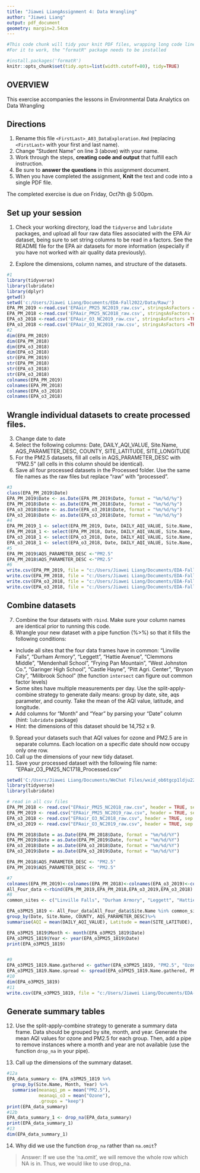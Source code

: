 ```yaml
---
title: "Jiawei LiangAssignment 4: Data Wrangling"
author: "Jiawei Liang"
output: pdf_document
geometry: margin=2.54cm
---
```


```r
#This code chunk will tidy your knit PDF files, wrapping long code lines
#For it to work, the "formatR" package needs to be installed

#install.packages('formatR')
knitr::opts_chunk$set(tidy.opts=list(width.cutoff=80), tidy=TRUE)
```

## OVERVIEW

This exercise accompanies the lessons in Environmental Data Analytics on Data Wrangling 

## Directions
1.  Rename this file `<FirstLast>_A03_DataExploration.Rmd` (replacing `<FirstLast>` with your first and last name).
2. Change "Student Name" on line 3 (above) with your name.
3. Work through the steps, **creating code and output** that fulfill each instruction.
4. Be sure to **answer the questions** in this assignment document.
5. When you have completed the assignment, **Knit** the text and code into a single PDF file.

The completed exercise is due on Friday, Oct7th @ 5:00pm.

## Set up your session 
1. Check your working directory, load the `tidyverse` and `lubridate` packages, and upload all four raw data files associated with the EPA Air dataset, being sure to set string columns to be read in a factors. See the README file for the EPA air datasets for more information (especially if you have not worked with air quality data previously). 

2. Explore the dimensions, column names, and structure of the datasets. 

```r
#1
library(tidyverse)
library(lubridate)
library(dplyr)
getwd()
setwd('c:/Users/Jiawei Liang/Documents/EDA-Fall2022/Data/Raw/')
EPA_PM_2019 <-read.csv('EPAair_PM25_NC2019_raw.csv', stringsAsFactors =TRUE)
EPA_PM_2018 <-read.csv('EPAair_PM25_NC2018_raw.csv', stringsAsFactors =TRUE)
EPA_o3_2018 <-read.csv('EPAair_O3_NC2019_raw.csv', stringsAsFactors =TRUE)
EPA_o3_2018 <-read.csv('EPAair_O3_NC2018_raw.csv', stringsAsFactors =TRUE)
#2
dim(EPA_PM_2019)
dim(EPA_PM_2018)
dim(EPA_o3_2018)
dim(EPA_o3_2018)
str(EPA_PM_2019)
str(EPA_PM_2018)
str(EPA_o3_2018)
str(EPA_o3_2018)
colnames(EPA_PM_2019)
colnames(EPA_PM_2018)
colnames(EPA_o3_2018)
colnames(EPA_o3_2018)
```

## Wrangle individual datasets to create processed files.
3. Change date to date
4. Select the following columns: Date, DAILY_AQI_VALUE, Site.Name, AQS_PARAMETER_DESC, COUNTY, SITE_LATITUDE, SITE_LONGITUDE
5. For the PM2.5 datasets, fill all cells in AQS_PARAMETER_DESC with "PM2.5" (all cells in this column should be identical).
6. Save all four processed datasets in the Processed folder. Use the same file names as the raw files but replace "raw" with "processed".

```r
#3
class(EPA_PM_2019$Date)
EPA_PM_2019$Date <- as.Date(EPA_PM_2019$Date, format = "%m/%d/%y")
EPA_PM_2018$Date <- as.Date(EPA_PM_2018$Date, format = "%m/%d/%y")
EPA_o3_2018$Date <- as.Date(EPA_o3_2018$Date, format = "%m/%d/%y")
EPA_o3_2018$Date <- as.Date(EPA_o3_2018$Date, format = "%m/%d/%y")
#4
EPA_PM_2019_1 <- select(EPA_PM_2019, Date, DAILY_AQI_VALUE, Site.Name, AQS_PARAMETER_DESC, COUNTY, SITE_LATITUDE, SITE_LONGITUDE)
EPA_PM_2018_1 <- select(EPA_PM_2018, Date, DAILY_AQI_VALUE, Site.Name, AQS_PARAMETER_DESC, COUNTY, SITE_LATITUDE, SITE_LONGITUDE)
EPA_o3_2018_1 <- select(EPA_o3_2018, Date, DAILY_AQI_VALUE, Site.Name, AQS_PARAMETER_DESC, COUNTY, SITE_LATITUDE, SITE_LONGITUDE)
EPA_o3_2018_1 <- select(EPA_o3_2018, Date, DAILY_AQI_VALUE, Site.Name, AQS_PARAMETER_DESC, COUNTY, SITE_LATITUDE, SITE_LONGITUDE)
#5
EPA_PM_2019$AQS_PARAMETER_DESC <-"PM2.5"
EPA_PM_2018$AQS_PARAMETER_DESC <-"PM2.5"
#6
write.csv(EPA_PM_2019, file = "c:/Users/Jiawei Liang/Documents/EDA-Fall2022/Data/Processed/EPAair_PM25_NC2019_processed.csv", row.names=FALSE)
write.csv(EPA_PM_2018, file = "c:/Users/Jiawei Liang/Documents/EDA-Fall2022/Data/Processed/EPAair_PM25_NC2018_processed.csv", row.names=FALSE)
write.csv(EPA_o3_2018, file = "c:/Users/Jiawei Liang/Documents/EDA-Fall2022/Data/Processed/EPAair_o3_NC2019_processed.csv", row.names=FALSE)
write.csv(EPA_o3_2018, file = "c:/Users/Jiawei Liang/Documents/EDA-Fall2022/Data/Processed/EPAair_o3_NC2018_processed.csv", row.names=FALSE)
```


## Combine datasets
7. Combine the four datasets with `rbind`. Make sure your column names are identical prior to running this code. 
8. Wrangle your new dataset with a pipe function (%>%) so that it fills the following conditions: 

* Include all sites that the four data frames have in common: "Linville Falls", "Durham Armory", "Leggett", "Hattie Avenue", "Clemmons Middle", "Mendenhall School", "Frying Pan Mountain", "West Johnston Co.", "Garinger High School", "Castle Hayne", "Pitt Agri. Center", "Bryson City", "Millbrook School" (the function `intersect` can figure out common factor levels)
* Some sites have multiple measurements per day. Use the split-apply-combine strategy to generate daily means: group by date, site, aqs parameter, and county. Take the mean of the AQI value, latitude, and longitude.
* Add columns for "Month" and "Year" by parsing your "Date" column (hint: `lubridate` package)
* Hint: the dimensions of this dataset should be 14,752 x 9.

9. Spread your datasets such that AQI values for ozone and PM2.5 are in separate columns. Each location on a specific date should now occupy only one row.
10. Call up the dimensions of your new tidy dataset.
11. Save your processed dataset with the following file name: "EPAair_O3_PM25_NC1718_Processed.csv"

```r
setwd('C:/Users/Jiawei Liang/Documents/WeChat Files/wxid_ob6tgcp1ldju22/FileStorage/File/2022-10')
library(tidyverse)
library(lubridate)

# read in all csv files
EPA_PM_2018 <- read.csv("EPAair_PM25_NC2018_raw.csv", header = TRUE, sep = ",")
EPA_PM_2019 <- read.csv("EPAair_PM25_NC2019_raw.csv", header = TRUE, sep = ",")
EPA_o3_2018 <- read.csv("EPAair_O3_NC2018_raw.csv", header = TRUE, sep = ",")
EPA_o3_2019 <- read.csv("EPAair_O3_NC2019_raw.csv", header = TRUE, sep = ",")

EPA_PM_2018$Date = as.Date(EPA_PM_2018$Date, format = "%m/%d/%Y")
EPA_PM_2019$Date = as.Date(EPA_PM_2019$Date, format = "%m/%d/%Y")
EPA_o3_2018$Date = as.Date(EPA_o3_2018$Date, format = "%m/%d/%Y")
EPA_o3_2019$Date = as.Date(EPA_o3_2019$Date, format = "%m/%d/%Y")

EPA_PM_2018$AQS_PARAMETER_DESC <- "PM2.5"
EPA_PM_2019$AQS_PARAMETER_DESC <- "PM2.5"

#7
colnames(EPA_PM_2019)<-colnames(EPA_PM_2018)<-colnames(EPA_o3_2019)<-colnames(EPA_o3_2018)
All_Four_data <-rbind(EPA_PM_2019,EPA_PM_2018,EPA_o3_2019,EPA_o3_2018)
#8
common_sites <- c("Linville Falls", "Durham Armory", "Leggett", "Hattie Avenue", "Clemmons Middle", "Mendenhall School", "Frying Pan Mountain", "West Johnston Co.", "Garinger High School", "Castle Hayne", "Pitt Agri. Center", "Bryson City", "Millbrook School")

EPA_o3PM25_1819 <- All_Four_data[All_Four_data$Site.Name %in% common_sites,]%>%
group_by(Date, Site.Name, COUNTY, AQS_PARAMETER_DESC)%>% 
summarise(AQI = mean(DAILY_AQI_VALUE), Latitude = mean(SITE_LATITUDE), Longitude = mean(SITE_LONGITUDE))

EPA_o3PM25_1819$Month <- month(EPA_o3PM25_1819$Date)
EPA_o3PM25_1819$Year <- year(EPA_o3PM25_1819$Date)
print(EPA_o3PM25_1819)


#9
EPA_o3PM25_1819.Name.gathered <- gather(EPA_o3PM25_1819, "PM2.5", "Ozone", AQI)
EPA_o3PM25_1819.Name.spread <- spread(EPA_o3PM25_1819.Name.gathered, PM2.5, Ozone)
#10
dim(EPA_o3PM25_1819)
#11
write.csv(EPA_o3PM25_1819, file = "c:/Users/Jiawei Liang/Documents/EDA-Fall2022/Data/Processed/EPAair_O3_PM25_NC1718_Processed.csv", row.names=FALSE)
```


## Generate summary tables
12. Use the split-apply-combine strategy to generate a summary data frame. Data should be grouped by site, month, and year. Generate the mean AQI values for ozone and PM2.5 for each group. Then, add a pipe to remove instances where a month and year are not available (use the function `drop_na` in your pipe). 

13. Call up the dimensions of the summary dataset.

```r
#12a
EPA_data_summary <- EPA_o3PM25_1819 %>%
  group_by(Site.Name, Month, Year) %>%
  summarise(meanaqi_pm = mean("PM2.5"),
            meanaqi_o3 = mean("Ozone"),
            .groups = "keep")
print(EPA_data_summary)
#12b
EPA_data_summary_1 <- drop_na(EPA_data_summary)
print(EPA_data_summary_1)
#13
dim(EPA_data_summary_1)
```

14. Why did we use the function `drop_na` rather than `na.omit`?

> Answer: If we use the 'na.omit', we will remove the whole row which NA is in. Thus, we would like to use drop_na.
